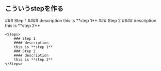 

## こういうstepを作る
<Steps>
    ### Step 1
    #### description
    this is **step 1**
    ### Step 2
    #### description
    this is **step 2**
</Steps>

```mdx
<Steps>
    ### Step 1
    #### description
    this is **step 1**
    ### Step 2
    #### description
    this is **step 2**
</Steps>
```
